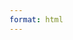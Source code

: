 ```yaml
---
format: html
---
```


::: {.hidden}
$$
\newcommand{\Z}{\mathbb Z}
\newcommand{\Q}{\mathbb Q}
\newcommand{\R}{\mathbb R}
\newcommand{\C}{\mathbb C}
\newcommand{\F}{\mathbb F}
\newcommand{\K}{\mathbb K}
\newcommand{\N}{\mathbb N}
\newcommand{\sym}[1]{\operatorname{Sym}(#1)}
\newcommand{\GLV}[1]{\operatorname{GL}(#1)}
\newcommand{\SLV}[1]{\operatorname{SL}(#1)}
\newcommand{\GL}[2]{\operatorname{GL}(#1,#2)}
\newcommand{\SL}[2]{\operatorname{SL}(#1,#2)}
\newcommand{\lxor}{\dot\lor}
\newcommand{\cond}{\Rightarrow}
\newcommand{\bicond}{\Leftrightarrow}
\newcommand{\mdc}[2]{\operatorname{mdc}(#1,#2)}
\newcommand{\grau}[1]{\operatorname{grau}(#1)}
\newcommand{\real}[1]{\mathfrak R(#1)}
\newcommand{\imag}[1]{\mathfrak I(#1)}
\newcommand{\argz}[1]{\mbox{arg}(#1)}
\DeclareMathOperator{\sen}{sen}
\newcommand{\cis}[1]{\cos #1+i\sen #1}
$$
:::